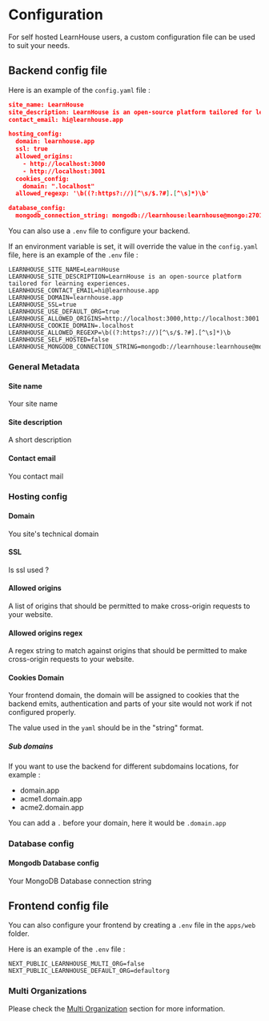 
#  Configuration

  

For self hosted LearnHouse users, a custom configuration file can be used to suit your needs.

  

##  Backend config file

Here is an example of the `config.yaml` file :

  

```json filename="config.yaml" copy
site_name: LearnHouse
site_description: LearnHouse is an open-source platform tailored for learning experiences.
contact_email: hi@learnhouse.app

hosting_config:
  domain: learnhouse.app
  ssl: true
  allowed_origins:
    - http://localhost:3000
    - http://localhost:3001
  cookies_config:
    domain: ".localhost"
  allowed_regexp: '\b((?:https?://)[^\s/$.?#].[^\s]*)\b'

database_config:
  mongodb_connection_string: mongodb://learnhouse:learnhouse@mongo:27017/
```
You can also use a `.env` file to configure your backend.

If an environment variable is set, it will override the value in the `config.yaml` file, here is an example of the `.env` file :

```env filename=".env" copy
LEARNHOUSE_SITE_NAME=LearnHouse
LEARNHOUSE_SITE_DESCRIPTION=LearnHouse is an open-source platform tailored for learning experiences.
LEARNHOUSE_CONTACT_EMAIL=hi@learnhouse.app 
LEARNHOUSE_DOMAIN=learnhouse.app
LEARNHOUSE_SSL=true
LEARNHOUSE_USE_DEFAULT_ORG=true
LEARNHOUSE_ALLOWED_ORIGINS=http://localhost:3000,http://localhost:3001
LEARNHOUSE_COOKIE_DOMAIN=.localhost
LEARNHOUSE_ALLOWED_REGEXP=\b((?:https?://)[^\s/$.?#].[^\s]*)\b
LEARNHOUSE_SELF_HOSTED=false
LEARNHOUSE_MONGODB_CONNECTION_STRING=mongodb://learnhouse:learnhouse@mongo:27017/

```
  

###  General Metadata

  

####  Site name

Your site name

####  Site description

A short description

####  Contact email

You contact mail

  
  

###  Hosting config

####  Domain

You site's technical domain

####  SSL

Is ssl used ?

#### Allowed origins 

A list of origins that should be permitted to make cross-origin requests to your website.

#### Allowed origins regex 

A regex string to match against origins that should be permitted to make cross-origin requests to your website.

####  Cookies Domain 

Your frontend domain, the domain will be assigned to cookies that the backend emits, authentication and parts of your site would not work if not configured properly. 

The value used in the `yaml` should be in the "string" format.

##### Sub domains 

If you want to use the backend for different subdomains locations, for example : 

 - domain.app
 - acme1.domain.app
 - acme2.domain.app

You can add a `.` before your domain, here it would be `.domain.app`

###  Database config

####  Mongodb Database config 

Your MongoDB Database connection string 

##  Frontend config file

You can also configure your frontend by creating a `.env` file in the `apps/web` folder.

Here is an example of the `.env` file :

```env filename="apps/web/.env" {1-2}
NEXT_PUBLIC_LEARNHOUSE_MULTI_ORG=false
NEXT_PUBLIC_LEARNHOUSE_DEFAULT_ORG=defaultorg
```

###  Multi Organizations

Please check the [Multi Organization](./organization-hosting-modes) section for more information.